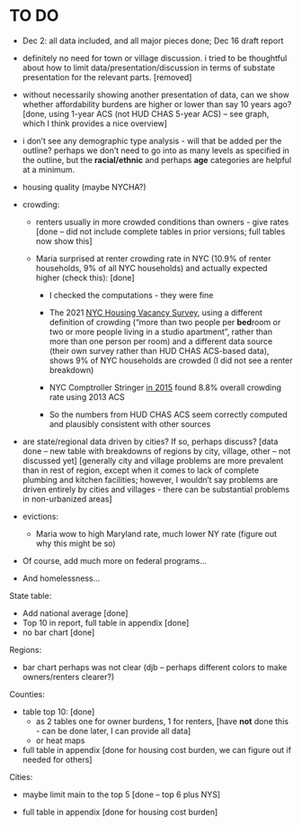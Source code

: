 # TO DO {.unnumbered}

-   Dec 2: all data included, and all major pieces done; Dec 16 draft report

-   definitely no need for town or village discussion. i tried to be thoughtful about how to limit data/presentation/discussion in terms of substate presentation for the relevant parts. \[removed\]

-   without necessarily showing another presentation of data, can we show whether affordability burdens are higher or lower than say 10 years ago? \[done, using 1-year ACS (not HUD CHAS 5-year ACS) -- see graph, which I think provides a nice overview\]

-   i don't see any demographic type analysis - will that be added per the outline? perhaps we don't need to go into as many levels as specified in the outline, but the **racial/ethnic** and perhaps **age** categories are helpful at a minimum.

-   housing quality (maybe NYCHA?)

-   crowding:

    -   renters usually in more crowded conditions than owners - give rates \[done -- did not include complete tables in prior versions; full tables now show this\]

    -   Maria surprised at renter crowding rate in NYC (10.9% of renter households, 9% of all NYC households) and actually expected higher (check this): \[done\]

        -   I checked the computations - they were fine

        -   The 2021 [NYC Housing Vacancy Survey](https://www1.nyc.gov/assets/hpd/downloads/pdfs/services/2021-nychvs-selected-initial-findings.pdf), using a different definition of crowding ("more than two people per **bed**room or two or more people living in a studio apartment", rather than more than one person per room) and a different data source (their own survey rather than HUD CHAS ACS-based data), shows 9% of NYC households are crowded (I did not see a renter breakdown)

        -   NYC Comptroller Stringer [in 2015](https://comptroller.nyc.gov/wp-content/uploads/documents/Hidden_Households.pdf) found 8.8% overall crowding rate using 2013 ACS

        -   So the numbers from HUD CHAS ACS seem correctly computed and plausibly consistent with other sources

-   are state/regional data driven by cities? If so, perhaps discuss? \[data done -- new table with breakdowns of regions by city, village, other -- not discussed yet\] \[generally city and village problems are more prevalent than in rest of region, except when it comes to lack of complete plumbing and kitchen facilities; however, I wouldn't say problems are driven entirely by cities and villages - there can be substantial problems in non-urbanized areas\]

-   evictions:

    -   Maria wow to high Maryland rate, much lower NY rate (figure out why this might be so)

-   Of course, add much more on federal programs...

-   And homelessness...

State table:

-   Add national average \[done\]
-   Top 10 in report, full table in appendix \[done\]
-   no bar chart \[done\]

Regions:

-   bar chart perhaps was not clear (djb -- perhaps different colors to make owners/renters clearer?)

Counties:

-   table top 10: \[done\]
    -   as 2 tables one for owner burdens, 1 for renters, \[have **not** done this - can be done later, I can provide all data\]
    -   or heat maps
-   full table in appendix \[done for housing cost burden, we can figure out if needed for others\]

Cities:

-   maybe limit main to the top 5 \[done -- top 6 plus NYS\]

-   full table in appendix \[done for housing cost burden\]
